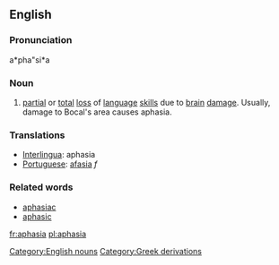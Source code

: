 ==English==
===Pronunciation===
a*pha"si*a

===Noun===
# [[partial]] or [[total]] [[loss]] of [[language]] [[skill]]s due to [[brain]] [[damage]]. Usually, damage to Bocal's area causes aphasia.

===Translations===
*[[Interlingua]]: aphasia
*[[Portuguese]]: [[afasia]] ''f''

===Related words===
* [[aphasiac]]
* [[aphasic]]

{{wikipedia}}

[[Category:English nouns]]

[[Category:Greek derivations]]

[[fr:aphasia]]
[[pl:aphasia]]